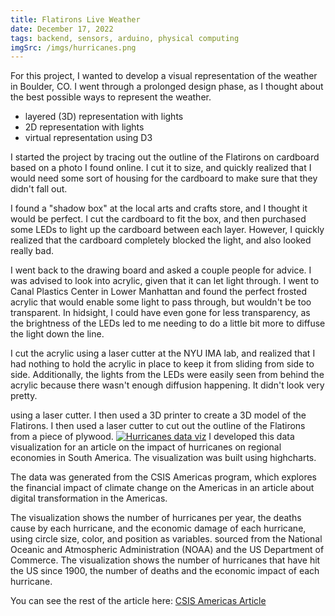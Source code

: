 ```yaml
---
title: Flatirons Live Weather
date: December 17, 2022
tags: backend, sensors, arduino, physical computing
imgSrc: /imgs/hurricanes.png
---
```


For this project, I wanted to develop a visual representation of the weather in Boulder, CO. I went through a prolonged design phase, as I thought about the best possible ways to represent the weather.

- layered (3D) representation with lights
- 2D representation with lights
- virtual representation using D3

I started the project by tracing out the outline of the Flatirons on cardboard based on a photo I found online. I cut it to size, and quickly realized that I would need some sort of housing for the cardboard to make sure that they didn't fall out. 

I found a "shadow box" at the local arts and crafts store, and I thought it would be perfect. I cut the cardboard to fit the box, and then purchased some LEDs to light up the cardboard between each layer. However, I quickly realized that the cardboard completely blocked the light, and also looked really bad.

I went back to the drawing board and asked a couple people for advice. I was advised to look into acrylic, given that it can let light through. I went to Canal Plastics Center in Lower Manhattan and found the perfect frosted acrylic that would enable some light to pass through, but wouldn't be too transparent. In hidsight, I could have even gone for less transparency, as the brightness of the LEDs led to me needing to do a little bit more to diffuse the light down the line.

I cut the acrylic using a laser cutter at the NYU IMA lab, and realized that I had nothing to hold the acrylic in place to keep it from sliding from side to side. Additionally, the lights from the LEDs were easily seen from behind the acrylic because there wasn't enough diffusion happening. It didn't look very pretty.

using a laser cutter. I then used a 3D printer to create a 3D model of the Flatirons. I then used a laser cutter to cut out the outline of the Flatirons from a piece of plywood. 
[![Hurricanes data viz](/imgs/hurricanes.png)](https://www.csis.org/analysis/digital-transformation-western-hemisphere)
I developed this data visualization for an article on the impact of hurricanes on regional economies in South America. The visualization was built using highcharts. 

The data was generated from the CSIS Americas program, which explores the financial impact of climate change on the Americas in an article about digital transformation in the Americas. 

The visualization shows the number of hurricanes per year, the deaths cause by each hurricane, and the economic damage of each hurricane, using circle size, color, and position as variables. sourced from the National Oceanic and Atmospheric Administration (NOAA) and the US Department of Commerce. The visualization shows the number of hurricanes that have hit the US since 1900, the number of deaths and the economic impact of each hurricane. 

You can see the rest of the article here: [CSIS Americas Article](https://www.csis.org/analysis/digital-transformation-western-hemisphere)